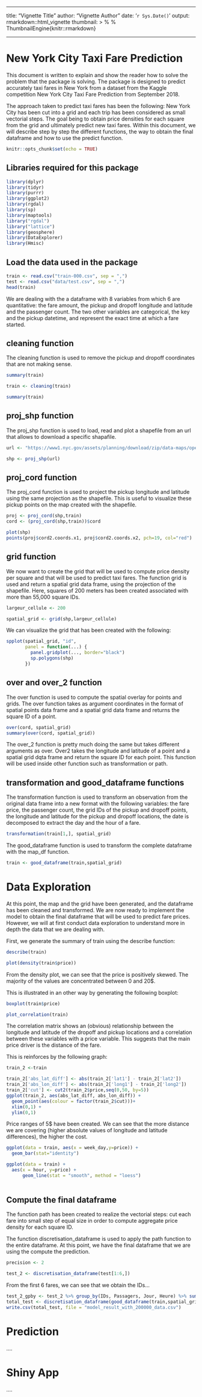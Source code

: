  ---

title: "Vignette Title"
author: "Vignette Author"
date: '`r Sys.Date()`'
output: rmarkdown::html_vignette
thumbnail: >
  %\VignetteIndexEntry{Vignette
Title}
  %
ThumbnailEngine{knitr::rmarkdown}
  \usepackage[utf8]{inputenc}
---


# New York City Taxi Fare Prediction

This document is written to explain and show the reader how to solve the problem that the package is solving. The package is designed to predict accurately taxi fares in New York from a dataset from the Kaggle competition New York City Taxi Fare Prediction from September 2018.

The approach taken to predict taxi fares has been the following: New York City has been cut into a grid and each trip has been considered as small vectorial steps. The goal being to obtain price densities for each square from the grid and ultimately predict new taxi fares. 
Within this document, we will describe step by step the different functions, the way to obtain the final dataframe and how to use the predict function.

```r
knitr::opts_chunk$set(echo = TRUE)
```


## Libraries required for this package

```r
library(dplyr)
library(tidyr)
library(purrr)
library(ggplot2)
library(rgdal)
library(sp)
library(maptools)
library("rgdal")
library("lattice")
library(geosphere)
library(DataExplorer)
library(Hmisc)

```

## Load the data used in the package

```r
train <- read.csv("train-000.csv", sep = ",")
test <- read.csv("data/test.csv", sep = ",")
head(train)
```

We are dealing with the a dataframe with 8 variables from which 6 are quantitative: the fare amount, the pickup and dropoff longitude and latitude and the passenger count. The two other variables are categorical, the key and the pickup datetime, and represent the exact time at which a fare started.


## cleaning function

The cleaning function is used to remove the pickup and dropoff coordinates that are not making sense.
```r
summary(train)

train <- cleaning(train)

summary(train)
```

## proj_shp function

The proj_shp function is used to load, read and plot a shapefile from an url that allows to download a specific shapafile.
```r
url <- "https://www1.nyc.gov/assets/planning/download/zip/data-maps/open-data/nybb_13a.zip"

shp <- proj_shp(url)
```

## proj_cord function

The proj_cord function is used to project the pickup longitude and latitude using the same projection as the shapefile. This is useful to visualize these pickup points on the map created with the shapefile. 

```r
proj <- proj_cord(shp,train)
cord <- (proj_cord(shp,train))$cord

plot(shp)
points(proj$cord2.coords.x1, proj$cord2.coords.x2, pch=19, col="red")
```

## grid function

We now want to create the grid that will be used to compute price density per square and that will be used to predict taxi fares. The function grid is used and return a spatial grid data frame, using the projection of the shapefile. Here, squares of 200 meters has been created associated with more than 55,000 square IDs.

```r
largeur_cellule <- 200

spatial_grid <- grid(shp,largeur_cellule)
```

We can visualize the grid that has been created with the following:

```r
spplot(spatial_grid, "id",
       panel = function(...) {
         panel.gridplot(..., border="black")
         sp.polygons(shp)
       })

```

## over and over_2 function

The over function is used to compute the spatial overlay for points and grids. The over function takes as argument coordinates in the format of spatial points data frame and a spatial grid data frame and returns the square ID of a point. 

```r
over(cord, spatial_grid)
summary(over(cord, spatial_grid))

```

The over_2 function is pretty much doing the same but takes different arguments as over. Over2 takes the longitude and latitude of a point and a spatial grid dqta frame and return the square ID for each point. This function will be used inside other function such as transformation or path.

## transformation and good_dataframe functions

The transformation function is used to transform an observation from the original data frame into a new format with the following variables: the fare price, the passenger count, the grid IDs of the pickup and dropoff points, the longitude and latitude for the pickup and dropoff locations, the date is decomposed to extract the day and the hour of a fare.

```r
transformation(train[1,], spatial_grid)
```

The good_dataframe function is used to transform the complete dataframe with the map_df function.

```r
train <- good_dataframe(train,spatial_grid)
```

# Data Exploration

At this point, the map and the grid have been generated, and the dataframe has been cleaned and transformed. We are now ready to implement the model to obtain the final dataframe that will be used to predict fare prices. However, we will at first conduct data exploration to understand more in depth the data that we are dealing with. 

First, we generate the summary of train using the describe function:

```r
describe(train)
```


```r
plot(density(train$price))
```

From the density plot, we can see that the price is positively skewed. The majority of the values are concentrated between 0 and 20$.

This is illustrated in an other way by generating the following boxplot:

```r
boxplot(train$price)
```

```r
plot_correlation(train)
```
The correlation matrix shows an (obvious) relationship between the longitude and latitude of the dropoff and pickup locations and a correlation between these variables with a price variable. This suggests that the main price driver is the distance of the fare.


This is reinforces by the following graph:
```r

train_2 <-train

train_2['abs_lat_diff'] <- abs(train_2['lat1'] - train_2['lat2'])
train_2['abs_lon_diff'] <- abs(train_2['long1'] - train_2['long2'])
train_2['cut'] <- cut2(train_2$price,seq(0,50, by=5))
ggplot(train_2, aes(abs_lat_diff, abs_lon_diff)) +
  geom_point(aes(colour = factor(train_2$cut)))+
  xlim(0,1) +
  ylim(0,1)


```

Price ranges of 5$ have been created. We can see that the more distance we are covering (higher absolute values of longitude and latitude differences), the higher the cost.


```r

ggplot(data = train, aes(x = week_day,y=price)) +
  geom_bar(stat="identity")
```

```r
ggplot(data = train) +
  aes(x = hour, y=price) +
      geom_line(stat = "smooth", method = "loess")
  
```


## Compute the final dataframe

The function path has been created to realize the vectorial steps: cut each fare into small step of equal size in order to compute aggregate price density for each square ID. 


The function discretisation_dataframe is used to apply the path function to the entire dataframe. At this point, we have the final dataframe that we are using the compute the prediction.

```r
precision <- 2

test_2 <- discretisation_dataframe(test[1:6,])
```

From the first 6 fares, we can see that we obtain the IDs...

```r

test_2_gpby <- test_2 %>% group_by(IDs, Passagers, Jour, Heure) %>% summarise(nb = sum(nb), prix_moyen = mean(Prix)) %>% filter(is.na(IDs) == FALSE)
total_test <- discretisation_dataframe(good_dataframe(train,spatial_grid)) %>% group_by(IDs, Passagers, Jour, Heure) %>% summarise(nb = sum(nb), prix_moyen = mean(Prix)) %>% filter(is.na(IDs) == FALSE)
write.csv(total_test, file = "model_result_with_200000_data.csv")
```

# Prediction

....

# Shiny App

....

